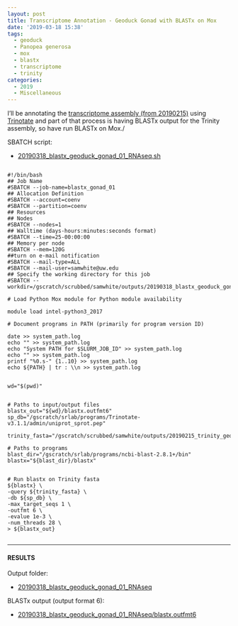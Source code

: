 ```yaml
---
layout: post
title: Transcriptome Annotation - Geoduck Gonad with BLASTx on Mox
date: '2019-03-18 15:38'
tags:
  - geoduck
  - Panopea generosa
  - mox
  - blastx
  - transcriptome
  - trinity
categories:
  - 2019
  - Miscellaneous
---
```

I'll be annotating the [transcriptome assembly (from 20190215)](https://robertslab.github.io/sams-notebook/posts/2019/2019-02-15-Transcriptome-Assembly-Geoduck-Tissue-Specific-Assembly-Gonad/) using [Trinotate](https://github.com/Trinotate/Trinotate.github.io/wiki) and part of that process is having BLASTx output for the Trinity assembly, so have run BLASTx on Mox./

SBATCH script:

- [20190318_blastx_geoduck_gonad_01_RNAseq.sh](https://raw.githubusercontent.com/RobertsLab/sams-notebook/master/sbatch_scripts/20190318_blastx_geoduck_gonad_01_RNAseq.sh)

<pre><code>
#!/bin/bash
## Job Name
#SBATCH --job-name=blastx_gonad_01
## Allocation Definition
#SBATCH --account=coenv
#SBATCH --partition=coenv
## Resources
## Nodes
#SBATCH --nodes=1
## Walltime (days-hours:minutes:seconds format)
#SBATCH --time=25-00:00:00
## Memory per node
#SBATCH --mem=120G
##turn on e-mail notification
#SBATCH --mail-type=ALL
#SBATCH --mail-user=samwhite@uw.edu
## Specify the working directory for this job
#SBATCH --workdir=/gscratch/scrubbed/samwhite/outputs/20190318_blastx_geoduck_gonad_01_RNAseq

# Load Python Mox module for Python module availability

module load intel-python3_2017

# Document programs in PATH (primarily for program version ID)

date >> system_path.log
echo "" >> system_path.log
echo "System PATH for $SLURM_JOB_ID" >> system_path.log
echo "" >> system_path.log
printf "%0.s-" {1..10} >> system_path.log
echo ${PATH} | tr : \\n >> system_path.log


wd="$(pwd)"


# Paths to input/output files
blastx_out="${wd}/blastx.outfmt6"
sp_db="/gscratch/srlab/programs/Trinotate-v3.1.1/admin/uniprot_sprot.pep"

trinity_fasta="/gscratch/scrubbed/samwhite/outputs/20190215_trinity_geoduck_gonad_01_RNAseq/trinity_out_dir/Trinity.fasta"

# Paths to programs
blast_dir="/gscratch/srlab/programs/ncbi-blast-2.8.1+/bin"
blastx="${blast_dir}/blastx"


# Run blastx on Trinity fasta
${blastx} \
-query ${trinity_fasta} \
-db ${sp_db} \
-max_target_seqs 1 \
-outfmt 6 \
-evalue 1e-3 \
-num_threads 28 \
> ${blastx_out}

</code></pre>

---

#### RESULTS

Output folder:

- [20190318_blastx_geoduck_gonad_01_RNAseq](http://gannet.fish.washington.edu/Atumefaciens/20190318_blastx_geoduck_gonad_01_RNAseq)

BLASTx output (output format 6):

- [20190318_blastx_geoduck_gonad_01_RNAseq/blastx.outfmt6](http://gannet.fish.washington.edu/Atumefaciens/20190318_blastx_geoduck_gonad_01_RNAseq/blastx.outfmt6)
